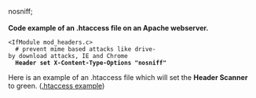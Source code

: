 nosniff; <br /><br />
'''Code example of an .htaccess file on an Apache webserver.'''<br />

 <IfModule mod_headers.c>
   # prevent mime based attacks like drive-by download attacks, IE and Chrome
   '''Header set X-Content-Type-Options "nosniff"'''
 </IfModule>

Here is an example of an .htaccess file which will set the '''Header Scanner''' to green.
([[Htaccess/EN|.htaccess example]])